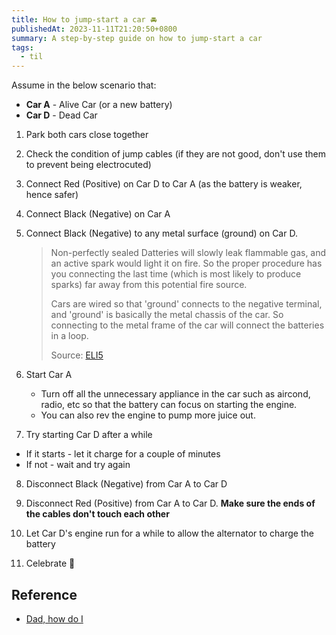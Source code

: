 ```yaml
---
title: How to jump-start a car 🚘
publishedAt: 2023-11-11T21:20:50+0800
summary: A step-by-step guide on how to jump-start a car
tags:
  - til
---
```


Assume in the below scenario that:

- **Car A** - Alive Car (or a new battery)
- **Car D** - Dead Car

1. Park both cars close together

2. Check the condition of jump cables (if they are not good, don't use them to prevent being electrocuted)

3. Connect Red (Positive) on Car D to Car A (as the battery is weaker, hence safer)

4. Connect Black (Negative) on Car A

5. Connect Black (Negative) to any metal surface (ground) on Car D.

   > Non-perfectly sealed Datteries will slowly leak flammable gas, and an active spark would light it on fire. So the proper procedure has you connecting the last time (which is most likely to produce sparks) far away from this potential fire source.
   >
   > Cars are wired so that 'ground' connects to the negative terminal, and 'ground' is basically the metal chassis of the car. So connecting to the metal frame of the car will connect the batteries in a loop.
   >
   > Source: [ELI5](https://www.reddit.com/r/explainlikeimfive/comments/zdp8wg/eli5_can_someone_explain_to_me_why_they_dont/)

6. Start Car A

   - Turn off all the unnecessary appliance in the car such as aircond, radio, etc so that the battery can focus on starting the engine.
   - You can also rev the engine to pump more juice out.

7. Try starting Car D after a while

- If it starts - let it charge for a couple of minutes
- If not - wait and try again

8. Disconnect Black (Negative) from Car A to Car D

9. Disconnect Red (Positive) from Car A to Car D. **Make sure the ends of the cables don't touch each other**

10. Let Car D's engine run for a while to allow the alternator to charge the battery

11. Celebrate 🎉

## Reference

- [Dad, how do I](https://www.youtube.com/watch?v=z0QZNrX8fxI)
